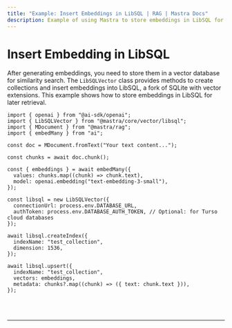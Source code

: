 ```yaml
---
title: "Example: Insert Embeddings in LibSQL | RAG | Mastra Docs"
description: Example of using Mastra to store embeddings in LibSQL for similarity search.
---
```



# Insert Embedding in LibSQL

After generating embeddings, you need to store them in a vector database for similarity search. The `LibSQLVector` class provides methods to create collections and insert embeddings into LibSQL, a fork of SQLite with vector extensions. This example shows how to store embeddings in LibSQL for later retrieval.

```tsx copy
import { openai } from "@ai-sdk/openai";
import { LibSQLVector } from "@mastra/core/vector/libsql";
import { MDocument } from "@mastra/rag";
import { embedMany } from "ai";

const doc = MDocument.fromText("Your text content...");

const chunks = await doc.chunk();

const { embeddings } = await embedMany({
  values: chunks.map((chunk) => chunk.text),
  model: openai.embedding("text-embedding-3-small"),
});

const libsql = new LibSQLVector({
  connectionUrl: process.env.DATABASE_URL,
  authToken: process.env.DATABASE_AUTH_TOKEN, // Optional: for Turso cloud databases
});

await libsql.createIndex({
  indexName: "test_collection",
  dimension: 1536,
});

await libsql.upsert({
  indexName: "test_collection",
  vectors: embeddings,
  metadata: chunks?.map((chunk) => ({ text: chunk.text })),
});
```

<br />

<br />
<hr className="dark:border-[#404040] border-gray-300" />
<br />
<br />
<GithubLink
  link={
    "https://github.com/mastra-ai/mastra/blob/main/examples/basics/rag/insert-embedding-in-libsql"
  }
/>
